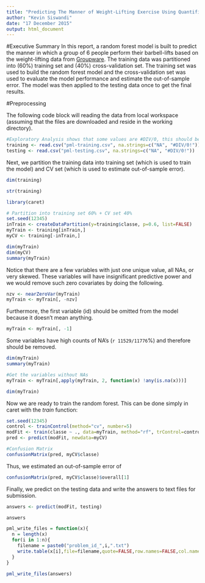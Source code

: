 ```yaml
---
title: "Predicting The Manner of Weight-Lifting Exercise Using Quantified Self Devices"
author: "Kevin Siswandi"
date: "17 December 2015"
output: html_document
---
```


#Executive Summary
In this report, a random forest model is built to predict the manner in which a group of 6 people perform their barbell-lifts based on the weight-lifting data from [Groupware](http://groupware.les.inf.puc-rio.br/har). The training data was partitioned into (60%) training set and (40%) cross-validation set. The training set was used to build the random forest model and the cross-validation set was used to evaluate the model performance and estimate the out-of-sample error. The model was then applied to the testing data once to get the final results.

#Preprocessing

The following code block will reading the data from local workspace (assuming that the files are downloaded and reside in the working directory).

```r
#Exploratory Analysis shows that some values are #DIV/0, this should be treated as missing values.
training <- read.csv("pml-training.csv", na.strings=c("NA", "#DIV/0!"))
testing <- read.csv("pml-testing.csv", na.strings=c("NA", "#DIV/0!"))
```

Next, we partition the training data into training set (which is used to train the model) and CV set (which is used to estimate out-of-sample error).

```r
dim(training)

str(training)

library(caret)

# Partition into training set 60% + CV set 40%
set.seed(12345)
inTrain <- createDataPartition(y=training$classe, p=0.6, list=FALSE)
myTrain <- training[inTrain,]
myCV <- training[-inTrain,]

dim(myTrain)
dim(myCV)
summary(myTrain)
```

Notice that there are a few variables with just one unique value, all NAs, or very skewed. These variables will have insignificant predictive power and we would remove such zero covariates by doing the following.

```r
nzv <- nearZeroVar(myTrain)
myTrain <- myTrain[, -nzv]
```

Furthermore, the first variable (id) should be omitted from the model because it doesn't mean anything.

```r
myTrain <- myTrain[, -1]
```

Some variables have high counts of NA's (`r 11529/11776`%) and therefore should be removed.

```r
dim(myTrain)
summary(myTrain)

#Get the variables without NAs
myTrain <- myTrain[,apply(myTrain, 2, function(x) !any(is.na(x)))]

dim(myTrain)
```

Now we are ready to train the random forest. This can be done simply in caret with the *train* function:

```r
set.seed(12345)
control <- trainControl(method="cv", number=5)
modFit <- train(classe ~ ., data=myTrain, method="rf", trControl=control)
pred <- predict(modFit, newdata=myCV)

#Confusion Matrix
confusionMatrix(pred, myCV$classe)
```

Thus, we estimated an out-of-sample error of

```r
confusionMatrix(pred, myCV$classe)$overall[1]
```

Finally, we predict on the testing data and write the answers to text files for submission.

```r
answers <- predict(modFit, testing)

answers

pml_write_files = function(x){
  n = length(x)
  for(i in 1:n){
    filename = paste0("problem_id_",i,".txt")
    write.table(x[i],file=filename,quote=FALSE,row.names=FALSE,col.names=FALSE)
  }
}

pml_write_files(answers)
```
